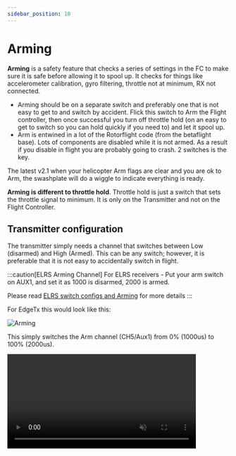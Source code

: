 ```yaml
---
sidebar_position: 10
---
```




# Arming

**Arming** is a safety feature that checks a series of settings in the FC to make sure it is safe before allowing it to spool up. It checks for things like accelerometer calibration, gyro filtering, throttle not at minimum, RX not connected.

* Arming should be on a separate switch and preferably one that is not easy to get to and switch by accident. Flick this switch to Arm the Flight controller, then once successful you turn off throttle hold (on an easy to get to switch so you can hold quickly if you need to) and let it spool up.
* Arm is entwined in a lot of the Rotorflight code (from the betaflight base). Lots of components are disabled while it is not armed. As a result if you disable in flight you are probably going to crash. 2 switches is the key.

The latest v2.1 when your helicopter Arm flags are clear and you are ok to Arm, the swashplate will do a wiggle to indicate everything is ready.

**Arming is different to throttle hold**. Throttle hold is just a switch that sets the throttle signal to minimum. It is only on the Transmitter and not on the Flight Controller.

## Transmitter configuration

The transmitter simply needs a channel that switches between Low (disarmed) and High (Armed). This can be any switch; however, it is preferable that it is not easy to accidentally switch in flight.

:::caution[ELRS Arming Channel]
For ELRS receivers - Put your arm switch on AUX1, and set it as 1000 is disarmed, 2000 is armed.

Please read [ELRS switch configs and Arming](https://www.expresslrs.org/software/switch-config/#why-do-you-keep-saying-put-arm-on-aux1) for more details
:::

For EdgeTx this would look like this:

![Arming](./img/arming-1.png)

This simply switches the Arm channel (CH5/Aux1) from 0% (1000us) to 100% (2000us).

<video src={Arming2} autoPlay playsInline loop muted width="85%" />

## Flight Controller configuration

As shown in the video below:\
**1.** Open the [Modes tab](../configurator/tabs/modes.md)\
**2.** Set the channel to match your switch (in this case AUX1)\
**3.** Drag the sliders to the top end of the channel\
**4.** Save\
**5.** Toggle the channel and watch the red indicator pip move. When it is inside the upper range the ARM box turns red.\
**Note** **-** The box shows as **"(Disabled)"** because it is connected to the Configurator.

<video src={Arming3} autoPlay playsInline loop muted width="85%" />

## Swashplate Wiggle indication

The swashplate is configured to indicated ready for Arming as well as Errors. More details can be found on the [Swashplate wiggle](../setup/swash-wiggle.mdx) page.

## Arming Disable flags

The Arming disable flags are a list of issues that could be preventing your helicopter from Arming. These are things like Gyro not configured, Receiver fail or throttle not at minimum. Please see the list below for details of each flag and how to fix it.

There are several ways to identify what is preventing your helicopter from Arming. You can view the Arming disable flags from the configurator or on the transmitter (if you have a transmitter with Rotorflight Lua scripts).

:::info
<Tabs groupId="Enable-flags">
  <TabItem value="Configurator" label="Configurator">
    ### Configurator

    The Arming disable flags are displayed on the Status tab. Disable flag **MSP** means you are connected to the configurator.

    ![Arming](./img/arming-4.png)

    You can enable arming while connected to the configurator by the selecting the **enable arming** toggle.\
    **WARNING** this should only be done with blades off!!

    ![Arming](./img/arming-5.png)
  </TabItem>

  <TabItem value="Edge_Tx" label="EdgeTX Lua">
    ### Edge Tx Lua

    From the Edge Tx Rotorflight Lua click on the Status tab to view the disable flags.

    ![Arming](./img/arming-6.png)
  </TabItem>

  <TabItem value="Ethos" label="Ethos Lua">
    ### Ethos Tx Lua

    Open the Rotorflight Lua, scroll to the bottom and click on the status tab.

    ![Arming](./img/arming-7.png)
  </TabItem>
</Tabs>
:::

## Disable flags description

| `Disable Flag`                                 | Description                                               |
| ------------------------------------------|---------------------------------------------------------- |
|   'NOGYRO'          | Gyro was not detected                                     |
|   'FAILSAFE'        | Failsafe is active                                        |
|   'RXLOSS'          | RX is in Failsafe. No valid receiver signal is detected.  |
|   'BADRX'           | Your receiver has just recovered from receiver failsafe but the arm switch is on                                                          |
|   'BOXFAILSAFE'     | You have enabled Failsafe in the Modes and it is currently active.                                |
|   'RUNAWAY'         | Runway Takeoff Prevention has been triggered. Disarm then re-arm to clear this condition.                                |
|   'CRASH'           | Crash Recovery has been triggered. Disarm then re-arm to clear this condition.                                                |
\   'GOVERNOR'        | Governor enabled but no valid 'fast' RPM source (RPM frequency input or bi-directional D-shot) OR Gove mode 2 and no Voltage input configured.|
|   'THROTTLE'        | Lower throttle below [Throttle Channel value for arming](../configurator/tabs/receiver.mdx#receiver-settings)                 |
|   'ANGLE'           | Craft is not level. Level craft to within (default) 25 degrees.                                                          |
|   'BOOTGRACE'       | Arming too soon after power on. Turn off Arm; pause, then Arm again.             |
|   'NOPREARM'        | Prearm switch has been set-up but is not activated or prearm has not been toggled after disarm   |
|   'LOAD'            | System load is too high. This may happen with some low spec boards. Reduce the [PID loop frequency](../configurator/tabs/configuration.md#system-configuration) and/or number of filters|
|   'CALIB'           | Sensor calibration is still ongoing. Wait for sensor calibration to complete.                       |
|   'CLI'             | CLI is active. Exit the CLI.                                                     |
|   'CMS'             | CMS (config menu) is Active - over OSD or other display. Exit the CMS (or OSD menu).                                                          |
|   'BST'             | A Black Sheep Telemetry device (TBS Core Pro for example) disarmed and is preventing arming. Refer to the manual for your hardware.                                                          |
|   'MSP'             | MSP connection is active, probably via Rotorflight Configurator. Terminate the Rotorflight Configurator connection (disconnect). **Note** **-** **you** **would** **expect** **this** **flag** **if** **you** **are** **looking** **at** **the** **Arm** **disable** **flags** **on** **the** **Status** **tab.**|
|   'PARALYZE'        | Paralyze Mode has been configured and is currently active. Power cycle/reset FC board.                        |
|   'GPS'             | GPS rescue mode is configured but required number of satellites has not been fixed. Wait for GPS fix, enable arming without GPS fix, or disable GPS rescue mode. **Note** **-** **Rotorflight** **GPS** **rescue** **is** **not** **functional** **so** **should** **not** **be** **configured.**|
|   'RESCUE\_SW'       | Rescue mode has been configured and is currently Active. Switch off rescue mode and toggle the Arm switch.|
|   'RPMFILTER'       | RPM-based filtering is enabled but one or more ESC's are not configured or receiving valid RPM signals. RPM feedback can be from bi-directional Dshot or Frequency inputs using the ESC RPM signal or an external RPM sensor. See [RPM Measurement](../setup/rpm-measurement.mdx) for more details.|
|   'REBOOT\_REQD'     | Reboot required. Settings have been changed and the flight controller requires a Reboot for the settings changes to take effect.                                                          |
|   'DSHOT\_BBANG'     | DSHOT Bitbang is not working. Check configuration of timers and DMA for your controller. Generally Dshot Bitbang is not required for Rotorflight so try `set dshot_bitbang = OFF` in the CLI |
|   'NO\_ACC\_CAL'      | Accelerometer calibration required. Calibrate the accelerometer or disable features that use it (e.g. Rescue, Horizon, Angle modes etc).|
|   'MOTOR\_PROTO'     | ESC/Motor Protocol not configured. Select the ESC/Motor protocol to use on the Configuration tab.  |
|   'ARMSWITCH'       | Arm switch is in an unsafe position. Toggle the arm switch to arm.                                                          |
